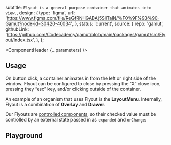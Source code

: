 


  subtitle: `Flyout is a general purpose container that animates into view.`,
  design: {
    type: 'figma',
    url: 'https://www.figma.com/file/ReGfRNillGABAj5SlITalN/%F0%9F%93%90-Gamut?node-id=30420-40034',
  },
  status: 'current',
  source: {
    repo: 'gamut',
    githubLink:
      'https://github.com/Codecademy/gamut/blob/main/packages/gamut/src/Flyout/index.tsx',
  },
};

<Meta of={FlyoutStories} />

<ComponentHeader {...parameters} />

## Usage

On button click, a container animates in from the left or right side of the window. Flyout can be configured to close by pressing the “X” close icon, pressing they “esc” key, and/or clicking outside of the container.

An example of an organism that uses Flyout is the **LayoutMenu**.
Internally, Flyout is a combination of **Overlay** and **Drawer**.

Our Flyouts are [controlled components](https://reactjs.org/docs/forms.html#controlled-components), so their checked value must be controlled by an external state passed in as `expanded` and `onChange`:


## Playground
<Canvas sourceState="shown" of={FlyoutStories.Different} />

<Controls />
